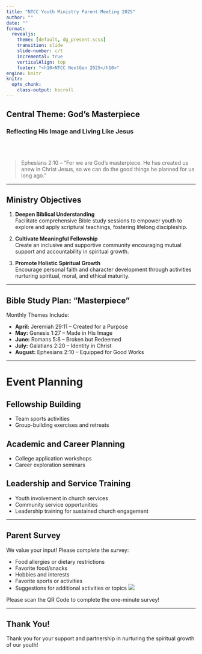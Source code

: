 ---
title: "NTCC Youth Ministry Parent Meeting 2025"
author: ""
date: ""
format:
  revealjs:
    theme: [default, dg_present.scss]
    transition: slide
    slide-number: c/t
    incremental: true
    verticalAlign: top
    footer: "<h10>NTCC NextGen 2025</h10>"
engine: knitr
knitr:
  opts_chunk: 
    class-output: hscroll
---

## Central Theme: God’s Masterpiece

### Reflecting His Image and Living Like Jesus

\
\

> Ephesians 2:10 – “For we are God’s masterpiece. He has created us anew in Christ Jesus, so we can do the good things he planned for us long ago.”

------------------------------------------------------------------------

## Ministry Objectives

1.  **Deepen Biblical Understanding**\
    Facilitate comprehensive Bible study sessions to empower youth to explore and apply scriptural teachings, fostering lifelong discipleship.

2.  **Cultivate Meaningful Fellowship**\
    Create an inclusive and supportive community encouraging mutual support and accountability in spiritual growth.

3.  **Promote Holistic Spiritual Growth**\
    Encourage personal faith and character development through activities nurturing spiritual, moral, and ethical maturity.

------------------------------------------------------------------------

## Bible Study Plan: "Masterpiece"

Monthly Themes Include:

-   **April:** Jeremiah 29:11 – Created for a Purpose
-   **May:** Genesis 1:27 – Made in His Image
-   **June:** Romans 5:8 – Broken but Redeemed
-   **July:** Galatians 2:20 – Identity in Christ
-   **August:** Ephesians 2:10 – Equipped for Good Works

------------------------------------------------------------------------

# Event Planning

## Fellowship Building

-   Team sports activities
-   Group-building exercises and retreats

## Academic and Career Planning

-   College application workshops
-   Career exploration seminars

## Leadership and Service Training

-   Youth involvement in church services
-   Community service opportunities
-   Leadership training for sustained church engagement

------------------------------------------------------------------------

## Parent Survey

We value your input! Please complete the survey:

-   Food allergies or dietary restrictions
-   Favorite food/snacks
-   Hobbies and interests
-   Favorite sports or activities
-   Suggestions for additional activities or topics ![](images/clipboard-3077177780.png)

Please scan the QR Code to complete the one-minute survey!

------------------------------------------------------------------------

## Thank You!

Thank you for your support and partnership in nurturing the spiritual growth of our youth!
